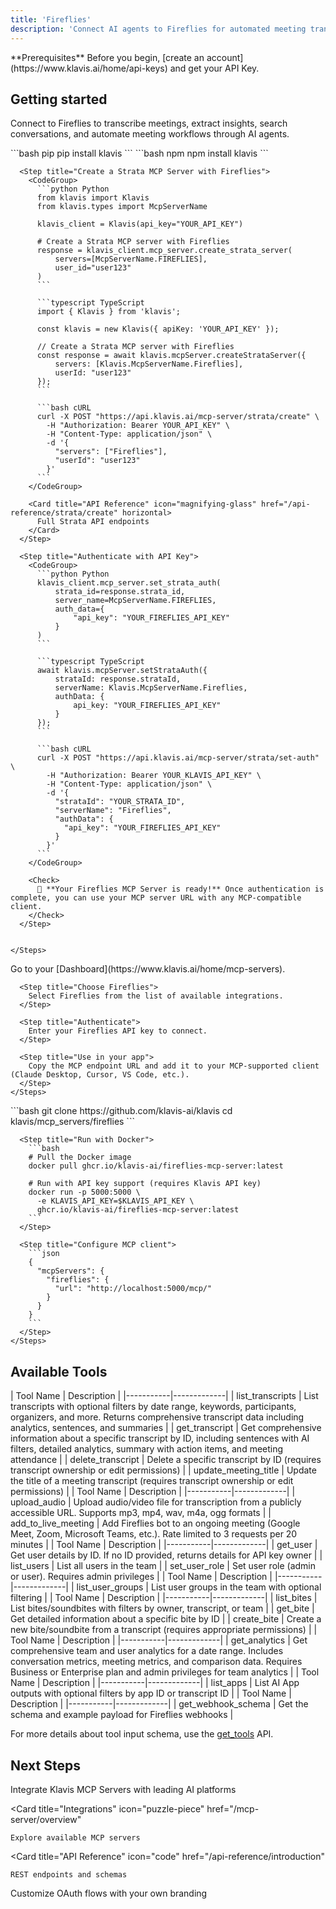 ```yaml
---
title: 'Fireflies'
description: 'Connect AI agents to Fireflies for automated meeting transcription, note-taking, and conversation analysis'
---
```


<Info>
  **Prerequisites**
  Before you begin, [create an account](https://www.klavis.ai/home/api-keys) and get your API Key.
</Info>

## Getting started

Connect to Fireflies to transcribe meetings, extract insights, search conversations, and automate meeting workflows through AI agents.

<Tabs>
  <Tab title="API">
    <Steps>
      <Step title="Install the SDKs (optional)">
        <CodeGroup>
          ```bash pip
          pip install klavis
          ```
          ```bash npm
          npm install klavis
          ```
        </CodeGroup>
      </Step>
      
      <Step title="Create a Strata MCP Server with Fireflies">
        <CodeGroup>
          ```python Python
          from klavis import Klavis
          from klavis.types import McpServerName
          
          klavis_client = Klavis(api_key="YOUR_API_KEY")
          
          # Create a Strata MCP server with Fireflies
          response = klavis_client.mcp_server.create_strata_server(
              servers=[McpServerName.FIREFLIES],
              user_id="user123"
          )
          ```
          
          ```typescript TypeScript
          import { Klavis } from 'klavis';
          
          const klavis = new Klavis({ apiKey: 'YOUR_API_KEY' });
          
          // Create a Strata MCP server with Fireflies
          const response = await klavis.mcpServer.createStrataServer({
              servers: [Klavis.McpServerName.Fireflies],
              userId: "user123"
          });
          ```
          
          ```bash cURL
          curl -X POST "https://api.klavis.ai/mcp-server/strata/create" \
            -H "Authorization: Bearer YOUR_API_KEY" \
            -H "Content-Type: application/json" \
            -d '{
              "servers": ["Fireflies"],
              "userId": "user123"
            }'
          ```
        </CodeGroup>

        <Card title="API Reference" icon="magnifying-glass" href="/api-reference/strata/create" horizontal>
          Full Strata API endpoints
        </Card>
      </Step>
      
      <Step title="Authenticate with API Key">
        <CodeGroup>
          ```python Python
          klavis_client.mcp_server.set_strata_auth(
              strata_id=response.strata_id,
              server_name=McpServerName.FIREFLIES,
              auth_data={
                  "api_key": "YOUR_FIREFLIES_API_KEY"
              }
          )
          ```
          
          ```typescript TypeScript
          await klavis.mcpServer.setStrataAuth({
              strataId: response.strataId,
              serverName: Klavis.McpServerName.Fireflies,
              authData: {
                  api_key: "YOUR_FIREFLIES_API_KEY"
              }
          });
          ```
          
          ```bash cURL
          curl -X POST "https://api.klavis.ai/mcp-server/strata/set-auth" \
            -H "Authorization: Bearer YOUR_KLAVIS_API_KEY" \
            -H "Content-Type: application/json" \
            -d '{
              "strataId": "YOUR_STRATA_ID",
              "serverName": "Fireflies",
              "authData": {
                "api_key": "YOUR_FIREFLIES_API_KEY"
              }
            }'
          ```
        </CodeGroup>
        
        <Check>
          🎉 **Your Fireflies MCP Server is ready!** Once authentication is complete, you can use your MCP server URL with any MCP-compatible client.
        </Check>
      </Step>
      

    </Steps>
  </Tab>
  
  <Tab title="UI">
    <Steps>
      <Step title="Open Dashboard">
        Go to your [Dashboard](https://www.klavis.ai/home/mcp-servers).
      </Step>
      
      <Step title="Choose Fireflies">
        Select Fireflies from the list of available integrations.
      </Step>
      
      <Step title="Authenticate">
        Enter your Fireflies API key to connect.
      </Step>
      
      <Step title="Use in your app">
        Copy the MCP endpoint URL and add it to your MCP-supported client (Claude Desktop, Cursor, VS Code, etc.).
      </Step>
    </Steps>
  </Tab>
  
  <Tab title="Open Source">
    <Steps>
      <Step title="Clone repository (for developers to build from source)">
        ```bash
        git clone https://github.com/klavis-ai/klavis
        cd klavis/mcp_servers/fireflies
        ```
      </Step>
      
      <Step title="Run with Docker">
        ```bash
        # Pull the Docker image
        docker pull ghcr.io/klavis-ai/fireflies-mcp-server:latest
        
        # Run with API key support (requires Klavis API key)
        docker run -p 5000:5000 \
          -e KLAVIS_API_KEY=$KLAVIS_API_KEY \
          ghcr.io/klavis-ai/fireflies-mcp-server:latest
        ```
      </Step>
      
      <Step title="Configure MCP client">
        ```json
        {
          "mcpServers": {
            "fireflies": {
              "url": "http://localhost:5000/mcp/"
            }
          }
        }
        ```
      </Step>
    </Steps>
  </Tab>
</Tabs>

## Available Tools

<Accordion title="Transcript Management">
| Tool Name | Description |
|-----------|-------------|
| list_transcripts | List transcripts with optional filters by date range, keywords, participants, organizers, and more. Returns comprehensive transcript data including analytics, sentences, and summaries |
| get_transcript | Get comprehensive information about a specific transcript by ID, including sentences with AI filters, detailed analytics, summary with action items, and meeting attendance |
| delete_transcript | Delete a specific transcript by ID (requires transcript ownership or edit permissions) |
| update_meeting_title | Update the title of a meeting transcript (requires transcript ownership or edit permissions) |
</Accordion>

<Accordion title="Meeting Operations">
| Tool Name | Description |
|-----------|-------------|
| upload_audio | Upload audio/video file for transcription from a publicly accessible URL. Supports mp3, mp4, wav, m4a, ogg formats |
| add_to_live_meeting | Add Fireflies bot to an ongoing meeting (Google Meet, Zoom, Microsoft Teams, etc.). Rate limited to 3 requests per 20 minutes |
</Accordion>

<Accordion title="User Management">
| Tool Name | Description |
|-----------|-------------|
| get_user | Get user details by ID. If no ID provided, returns details for API key owner |
| list_users | List all users in the team |
| set_user_role | Set user role (admin or user). Requires admin privileges |
</Accordion>

<Accordion title="User Groups">
| Tool Name | Description |
|-----------|-------------|
| list_user_groups | List user groups in the team with optional filtering |
</Accordion>

<Accordion title="Soundbites/Clips">
| Tool Name | Description |
|-----------|-------------|
| list_bites | List bites/soundbites with filters by owner, transcript, or team |
| get_bite | Get detailed information about a specific bite by ID |
| create_bite | Create a new bite/soundbite from a transcript (requires appropriate permissions) |
</Accordion>

<Accordion title="Analytics">
| Tool Name | Description |
|-----------|-------------|
| get_analytics | Get comprehensive team and user analytics for a date range. Includes conversation metrics, meeting metrics, and comparison data. Requires Business or Enterprise plan and admin privileges for team analytics |
</Accordion>

<Accordion title="AI Apps">
| Tool Name | Description |
|-----------|-------------|
| list_apps | List AI App outputs with optional filters by app ID or transcript ID |
</Accordion>

<Accordion title="Webhooks">
| Tool Name | Description |
|-----------|-------------|
| get_webhook_schema | Get the schema and example payload for Fireflies webhooks |
</Accordion>

<Note>For more details about tool input schema, use the [get_tools](https://www.klavis.ai/docs/api-reference/mcp-server/get-tools) API.</Note>

## Next Steps

<CardGroup>
  <Card
    title="AI Platform Integrations"
    icon="robot"
    href="/ai-platform-integration/overview"
  >
    Integrate Klavis MCP Servers with leading AI platforms
  </Card>
  
  <Card
    title="Integrations"
    icon="puzzle-piece"
    href="/mcp-server/overview"
  >
    Explore available MCP servers
  </Card>
  
  <Card
    title="API Reference"
    icon="code"
    href="/api-reference/introduction"
  >
    REST endpoints and schemas
  </Card>
    <Card
    title="White-label Authentication"
    icon="palette"
    href="/auth/white-label"
  >
    Customize OAuth flows with your own branding
  </Card>
</CardGroup>
